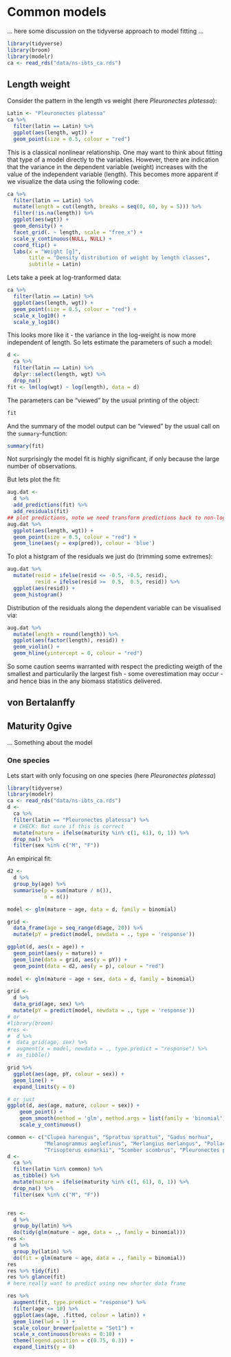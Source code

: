 # Common models {#models}

... here some discussion on the tidyverse approach to model fitting ...

```r
library(tidyverse)
library(broom)
library(modelr)
ca <- read_rds("data/ns-ibts_ca.rds")
```

## Length weight

Consider the pattern in the length vs weight (here *Pleuronectes platessa*):
```r
Latin <- "Pleuronectes platessa"
ca %>% 
  filter(latin == Latin) %>% 
  ggplot(aes(length, wgt)) +
  geom_point(size = 0.5, colour = "red")
```

This is a classical nonlinear relationship. One may want to think about fitting that type of a model directly to the variables. However, there are indication that the variance in the dependent variable (weight) increases with the value of the independent variable (length). This becomes more apparent if we visualize the data using the following code:
```r
ca %>% 
  filter(latin == Latin) %>% 
  mutate(length = cut(length, breaks = seq(0, 60, by = 5))) %>% 
  filter(!is.na(length)) %>% 
  ggplot(aes(wgt)) +
  geom_density() +
  facet_grid(. ~ length, scale = "free_x") +
  scale_y_continuous(NULL, NULL) +
  coord_flip() +
  labs(x = "Weight [g]",
       title = "Density distribution of weight by length classes",
       subtitle = Latin)
```

Lets take a peek at log-tranformed data:
```r
ca %>% 
  filter(latin == Latin) %>% 
  ggplot(aes(length, wgt)) +
  geom_point(size = 0.5, colour = "red") +
  scale_x_log10() +
  scale_y_log10()
```

This looks more like it - the variance in the log-weight is now more independent of length. So lets estimate the parameters of such a model:
```r
d <-
  ca %>% 
  filter(latin == Latin) %>% 
  dplyr::select(length, wgt) %>% 
  drop_na()
fit <- lm(log(wgt) ~ log(length), data = d)
```

The parameters can be "viewed" by the usual printing of the object:
```r
fit
```

And the summary of the model output can be "viewed" by the usual call on the `summary`-function:
```r
summary(fit)
```

Not surprisingly the model fit is highly significant, if only because the large number of observations.

But lets plot the fit:

```r
aug.dat <- 
  d %>% 
  add_predictions(fit) %>% 
  add_residuals(fit)
## plot predictions, note we need transform predictions back to non-log space
aug.dat %>%   
  ggplot(aes(length, wgt)) + 
  geom_point(size = 0.5, colour = "red") + 
  geom_line(aes(y = exp(pred)), colour = 'blue')
```

To plot a histgram of the residuals we just do (trimming some extremes):
```r
aug.dat %>% 
  mutate(resid = ifelse(resid <= -0.5, -0.5, resid),
         resid = ifelse(resid >=  0.5,  0.5, resid)) %>% 
  ggplot(aes(resid)) +
  geom_histogram()
```

Distribution of the residuals along the dependent variable can be visualised via:
```r
aug.dat %>% 
  mutate(length = round(length)) %>% 
  ggplot(aes(factor(length), resid)) +
  geom_violin() +
  geom_hline(yintercept = 0, colour = "red")
```

So some caution seems warranted with respect the predicting weigth of the smallest and particularily the largest fish - some overestimation may occur - and hence bias in the any biomass statistics delivered.

## von Bertalanffy

## Maturity 0give

... Something about the model

### One species

Lets start with only focusing on one species (here *Pleuronectes platessa*)

```r
library(tidyverse)
library(modelr)
ca <- read_rds("data/ns-ibts_ca.rds")
d <- 
  ca %>% 
  filter(latin == "Pleuronectes platessa") %>% 
  # CHECK: Not sure if this is correct
  mutate(mature = ifelse(maturity %in% c(1, 61), 0, 1)) %>% 
  drop_na() %>% 
  filter(sex %in% c("M", "F"))
```

An empirical fit:

```r
d2 <-
  d %>% 
  group_by(age) %>% 
  summarise(p = sum(mature / n()),
            n = n())

model <- glm(mature ~ age, data = d, family = binomial)

grid <-
  data_frame(age = seq_range(d$age, 20)) %>% 
  mutate(pY = predict(model, newdata = ., type = 'response'))

ggplot(d, aes(x = age)) +
  geom_point(aes(y = mature)) +
  geom_line(data = grid, aes(y = pY)) +
  geom_point(data = d2, aes(y = p), colour = "red")
  
model <- glm(mature ~ age + sex, data = d, family = binomial)

grid <-
  d %>% 
  data_grid(age, sex) %>% 
  mutate(pY = predict(model, newdata = ., type = 'response'))
# or
#library(broom)
#res <-
#  d %>% 
#  data_grid(age, sex) %>% 
#  augment(x = model, newdata = ., type.predict = "response") %>% 
#  as_tibble()

grid %>% 
  ggplot(aes(age, pY, colour = sex)) +
  geom_line() +
  expand_limits(y = 0)

# or just
ggplot(d, aes(age, mature, colour = sex)) + 
    geom_point() + 
    geom_smooth(method = 'glm', method.args = list(family = 'binomial')) + 
    scale_y_continuous()
```


```r
common <- c("Clupea harengus", "Sprattus sprattus", "Gadus morhua",
            "Melanogrammus aeglefinus", "Merlangius merlangus", "Pollachius virens",
            "Trisopterus esmarkii", "Scomber scombrus", "Pleuronectes platessa")
d <- 
  ca %>% 
  filter(latin %in% common) %>% 
  as_tibble() %>% 
  mutate(mature = ifelse(maturity %in% c(1, 61), 0, 1)) %>% 
  drop_na() %>% 
  filter(sex %in% c("M", "F"))


res <-
  d %>% 
  group_by(latin) %>%
  do(tidy(glm(mature ~ age, data = ., family = binomial)))
res <- 
  d %>% 
  group_by(latin) %>%
  do(fit = glm(mature ~ age, data = ., family = binomial))
res
res %>% tidy(fit)
res %>% glance(fit)
# here really want to predict using new shorter data frame

res %>% 
  augment(fit, type.predict = "response") %>% 
  filter(age <= 10) %>% 
  ggplot(aes(age, .fitted, colour = latin)) +
  geom_line(lwd = 1) +
  scale_colour_brewer(palette = "Set1") +
  scale_x_continuous(breaks = 0:10) +
  theme(legend.position = c(0.75, 0.3)) +
  expand_limits(y = 0)
```

